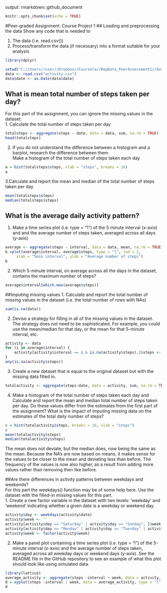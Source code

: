 
output: rmarkdown::github_document
```r
knitr::opts_chunk$set(echo = TRUE)
```
#Peer-graded Assignment: Course Project 1
## Loading and preprocessing the data
Show any code that is needed to

1. The data (i.e. read.csv())  
2. Process/transform the data (if necessary) into a format suitable for your analysis

```r
library(dplyr)

setwd("C://Users//user//Dropbox//Coursera//RepData_PeerAssessment1//data")
data <- read.csv("activity.csv")
data$date <- as.Date(data$date)

```

## What is mean total number of steps taken per day?
For this part of the assignment, you can ignore the missing values in the dataset.  
1. Calculate the total number of steps taken per day  
```r
totalsteps <- aggregate(steps ~ date, data = data, sum, na.rm = TRUE)
head(totalsteps)
```
2. If you do not understand the difference between a histogram and a barplot, research the difference between them.  
Make a histogram of the total number of steps taken each day  
```r
a = hist(totalsteps$steps, xlab = "steps", breaks = 16)
a
```
  
3.Calculate and report the mean and median of the total number of steps taken per day  

```r
mean(totalsteps$steps)
median(totalsteps$steps)
```
  
## What is the average daily activity pattern?
1. Make a time series plot (i.e. type = "1") of the 5 minute interval (x-axis) and  and the average number of steps taken, averaged across all days (y-axis)  
``` r
average <- aggregate(steps ~ interval, data = data, mean, na.rm = TRUE)
b =plot(average$interval, average$steps, type = "l", lwd = 2,
     xlab = "5min interval", ylab = "Average number of steps")
b
```

2. Which 5-minute interval, on average across all the days in the dataset, contains the maximum number of steps?  
```r
average$interval[which.max(average$steps)]
``` 
##Imputing missing values
1. Calculate and report the total number of missing values in the dataset (i.e. the total number of rows with NAs)  
```r
sum(is.na(data))
```  
2. Devise a strategy for filling in all of the missing values in the dataset. The strategy does not need to be sophisticated. For example, you could use the mean/median for that day, or the mean for that 5-minute interval, etc.  
```r
activity <- data
for (i in average$interval) {
    activity[activity$interval == i & is.na(activity$steps),]$steps <- average$steps[average$interval == i]
}
any(is.na(activity$steps))
``` 
3. Create a new dataset that is equal to the original dataset but with the missing data filled in.  
```r
totalactivity <- aggregate(steps~date, data = activity, sum, na.rm = TRUE)
``` 
4. Make a histogram of the total number of steps taken each day and Calculate and report the mean and median total number of steps taken per day. Do these values differ from the estimates from the first part of the assignment? What is the impact of imputing missing data on the estimates of the total daily number of steps?  
```r
c = hist(totalactivity$steps, breaks = 16, xlab = "steps")
c
mean(totalactivity$steps)
median(totalactivity$steps)
```
The mean does not deviate, but the median does, now being the same as the mean. Because the NA's are now based on means, it makes sense for the values to be closer to the mean and deviating less than before. The frequency of the values is now also higher, as a result from adding more values rather than removing then like before.  

##Are there differences in activity patterns between weekdays and weekends?  
For this part the weekdays() function may be of some help here. Use the dataset with the filled-in missing values for this part.  
1. Create a new factor variable in the dataset with two levels: 'weekday' and 'weekend' indicating whether a given date is a weekday or weekend day.  
```r
activity$day <- weekdays(activity$date)
activity$week <- ''
activity[activity$day == "Saturday" | activity$day == "Sunday", ]$week <- "weekend"
activity[activity$day == "Monday" | activity$day == "Tuesday" | activity$day == "Wednesday" | activity$day == "Thursday" | activity$day == "Friday", ]$week <- "weekday"
activity$week <- factor(activity$week)
``` 
2. Make a panel plot containing a time series plot (i.e. type = "l") of the 5-minute interval (x-axis) and the average number of steps taken, averaged across all weekday days or weekend days (y-axis). See the README file in the GitHub repository to see an example of what this plot should look like using simulated data.  
```r
library(lattice)
average_activity <- aggregate(steps ~interval + week, data = activity, mean)
d = xyplot(steps ~interval | week, data = average_activity, type = "l", layout = c(2,1))
d
``` 